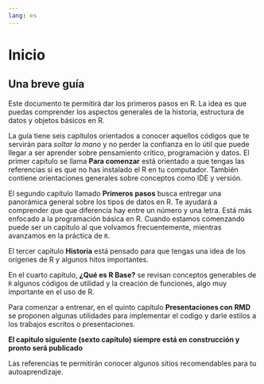 ```yaml
---
lang: es
--- 
```


# Inicio {.unnumbered}


## Una breve guía  

Este documento te permitirá dar los primeros pasos en R. La idea es que puedas comprender los aspectos generales de la historia, estructura de datos y objetos básicos en R. 

La guía tiene seis capítulos orientados a conocer aquellos códigos que te servirán para *soltar la mano* y no perder la confianza en lo útil que puede llegar a ser aprender sobre pensamiento crítico, programación y datos. 
El primer capítulo se llama **Para comenzar** está orientado a que tengas las referencias si es que no has instalado el R en tu computador. También contiene orientaciones generales sobre conceptos como IDE y versión.

El segundo capítulo llamado **Primeros pasos** busca entregar una panorámica general sobre los tipos de datos en R. Te ayudará a comprender que que diferencia hay entre un número y una letra. Está más enfocado a la programación básica en R. Cuando estamos comenzando puede ser un capitulo al que volvamos frecuentemente, mientras avanzamos en la práctica de `R`.

El tercer capítulo **Historia** está pensado para que tengas una idea de los orígenes de R y algunos hitos importantes. 

En el cuarto capítulo, **¿Qué es R Base?** se revisan conceptos generables de `R` algunos códigos de utilidad y la creación de funciones, algo muy importante en el uso de R.

Para comenzar a entrenar, en el quinto capítulo **Presentaciones con RMD** se proponen algunas utilidades para implementar el codigo y darle estilos a los trabajos escritos o presentaciones. 

**El capitulo siguiente (sexto capítulo) siempre está en construcción y pronto será publicado**

Las referencias te permitirán conocer algunos sitios recomendables para tu autoaprendizaje. 



